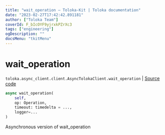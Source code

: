 ```yaml
---
title: "wait_operation — Toloka-Kit | Toloka documentation"
date: "2023-02-27T17:42:42.891181"
author: ["Toloka Team"]
coverId: F_bIcOYF9yjrxkPZrXc3
tags: ["engineering"]
ogDescription: ""
docsMenu: "tkitMenu"
---
```


# wait_operation
`toloka.async_client.client.AsyncTolokaClient.wait_operation` | [Source code](https://github.com/Toloka/toloka-kit/blob/v1.1.4/src/async_client/client.py#L121)

```python
async wait_operation(
    self,
    op: Operation,
    timeout: timedelta = ...,
    logger=...
)
```

Asynchronous version of wait_operation
